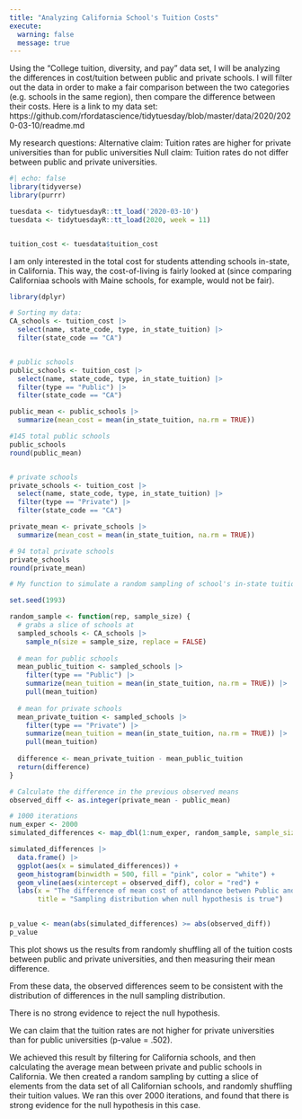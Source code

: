 ```yaml
---
title: "Analyzing California School's Tuition Costs"
execute: 
  warning: false
  message: true
---
```


Using the "College tuition, diversity, and pay" data set, I will be analyzing the differences in cost/tuition between public and private schools. I will filter out the data in order to make a fair comparison between the two categories (e.g. schools in the same region), then compare the difference between their costs. Here is a link to my data set: https://github.com/rfordatascience/tidytuesday/blob/master/data/2020/2020-03-10/readme.md

My research questions: Alternative claim: Tuition rates are higher for private universities than for public universities Null claim: Tuition rates do not differ between public and private universities.

```r
#| echo: false
library(tidyverse)
library(purrr)

tuesdata <- tidytuesdayR::tt_load('2020-03-10')
tuesdata <- tidytuesdayR::tt_load(2020, week = 11)


tuition_cost <- tuesdata$tuition_cost
```

I am only interested in the total cost for students attending schools in-state, in California. This way, the cost-of-living is fairly looked at (since comparing Californiaa schools with Maine schools, for example, would not be fair).

```r
library(dplyr)

# Sorting my data:
CA_schools <- tuition_cost |>
  select(name, state_code, type, in_state_tuition) |>
  filter(state_code == "CA")


# public schools
public_schools <- tuition_cost |>
  select(name, state_code, type, in_state_tuition) |>
  filter(type == "Public") |>
  filter(state_code == "CA")

public_mean <- public_schools |>
  summarize(mean_cost = mean(in_state_tuition, na.rm = TRUE))

#145 total public schools
public_schools
round(public_mean)


# private schools
private_schools <- tuition_cost |>
  select(name, state_code, type, in_state_tuition) |>
  filter(type == "Private") |>
  filter(state_code == "CA") 

private_mean <- private_schools |>
  summarize(mean_cost = mean(in_state_tuition, na.rm = TRUE))

# 94 total private schools
private_schools
round(private_mean)
```

```r
# My function to simulate a random sampling of school's in-state tuition

set.seed(1993)

random_sample <- function(rep, sample_size) {
  # grabs a slice of schools at 
  sampled_schools <- CA_schools |>
    sample_n(size = sample_size, replace = FALSE)
  
  # mean for public schools
  mean_public_tuition <- sampled_schools |>
    filter(type == "Public") |>
    summarize(mean_tuition = mean(in_state_tuition, na.rm = TRUE)) |>
    pull(mean_tuition)
  
  # mean for private schools
  mean_private_tuition <- sampled_schools |>
    filter(type == "Private") |>
    summarize(mean_tuition = mean(in_state_tuition, na.rm = TRUE)) |>
    pull(mean_tuition)
  
  difference <- mean_private_tuition - mean_public_tuition
  return(difference)
}

# Calculate the difference in the previous observed means
observed_diff <- as.integer(private_mean - public_mean) 

# 1000 iterations
num_exper <- 2000
simulated_differences <- map_dbl(1:num_exper, random_sample, sample_size = 100)

simulated_differences |> 
  data.frame() |> 
  ggplot(aes(x = simulated_differences)) + 
  geom_histogram(binwidth = 500, fill = "pink", color = "white") + 
  geom_vline(aes(xintercept = observed_diff), color = "red") +
  labs(x = "The difference of mean cost of attendance betwen Public and Private Universities",
       title = "Sampling distribution when null hypothesis is true")
  

p_value <- mean(abs(simulated_differences) >= abs(observed_diff))
p_value
```

This plot shows us the results from randomly shuffling all of the tuition costs between public and private universities, and then measuring their mean difference.

From these data, the observed differences seem to be consistent with the distribution of differences in the null sampling distribution.

There is no strong evidence to reject the null hypothesis.

We can claim that the tuition rates are not higher for private universities than for public universities (p-value = .502).

We achieved this result by filtering for California schools, and then calculating the average mean between private and public schools in California. We then created a random sampling by cutting a slice of elements from the data set of all Californian schools, and randomly shuffling their tuition values. We ran this over 2000 iterations, and found that there is strong evidence for the null hypothesis in this case.
